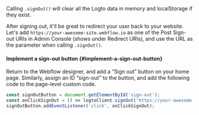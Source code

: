 Calling `.signOut()` will clear all the Logto data in memory and localStorage if they exist.

After signing out, it'll be great to redirect your user back to your website. Let's add `https://your-awesome-site.webflow.io` as one of the Post Sign-out URIs in Admin Console (shows under Redirect URIs), and use the URL as the parameter when calling `.signOut()`.

#### Implement a sign-out button \{#implement-a-sign-out-button}

Return to the Webflow designer, and add a “Sign out” button on your home page. Similarly, assign an ID “sign-out” to the button, and add the following code to the page-level custom code.

```js
const signOutButton = document.getElementById('sign-out');
const onClickSignOut = () => logtoClient.signOut('https://your-awesome-site.webflow.io');
signOutButton.addEventListener('click', onClickSignOut);
```
